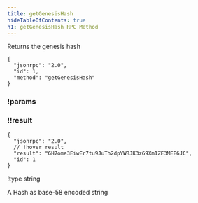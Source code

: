 ```yaml
---
title: getGenesisHash
hideTableOfContents: true
h1: getGenesisHash RPC Method
---
```


Returns the genesis hash

<APIMethod>

```jsonc !!request curl
{
  "jsonrpc": "2.0",
  "id": 1,
  "method": "getGenesisHash"
}
```

### !params

### !!result

```jsonc !response
{
  "jsonrpc": "2.0",
  // !hover result
  "result": "GH7ome3EiwEr7tu9JuTh2dpYWBJK3z69Xm1ZE3MEE6JC",
  "id": 1
}
```

!type string

A Hash as base-58 encoded string

</APIMethod>
